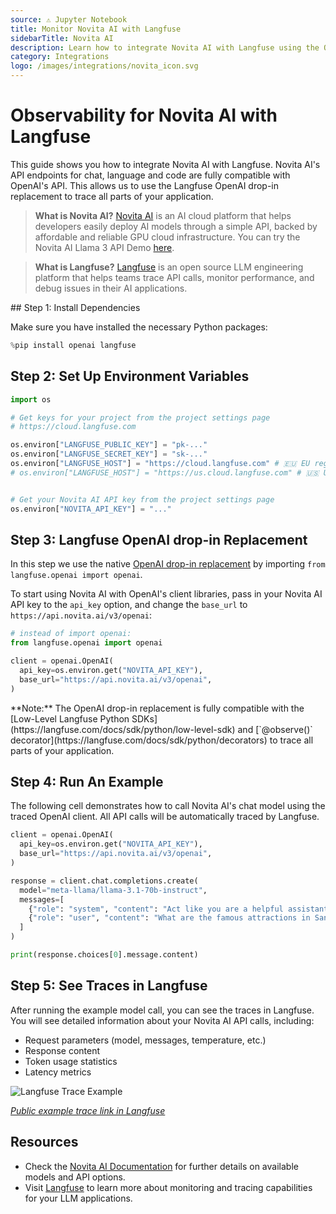 ```yaml
---
source: ⚠️ Jupyter Notebook
title: Monitor Novita AI with Langfuse
sidebarTitle: Novita AI
description: Learn how to integrate Novita AI with Langfuse using the OpenAI drop-in replacement.
category: Integrations
logo: /images/integrations/novita_icon.svg
---
```


# Observability for Novita AI with Langfuse

This guide shows you how to integrate Novita AI with Langfuse. Novita AI's API endpoints for chat, language and code are fully compatible with OpenAI's API. This allows us to use the Langfuse OpenAI drop-in replacement to trace all parts of your application.

> **What is Novita AI?** [Novita AI](https://novita.ai/) is an AI cloud platform that helps developers easily deploy AI models through a simple API, backed by affordable and reliable GPU cloud infrastructure. You can try the Novita AI Llama 3 API Demo [here](https://novita.ai/model-api/product/llm-api/playground/meta-llama-llama-3.1-70b-instruct).

> **What is Langfuse?** [Langfuse](https://langfuse.com) is an open source LLM engineering platform that helps teams trace API calls, monitor performance, and debug issues in their AI applications.

<Steps>
## Step 1: Install Dependencies

Make sure you have installed the necessary Python packages:

```python
%pip install openai langfuse
```

## Step 2: Set Up Environment Variables

```python
import os

# Get keys for your project from the project settings page
# https://cloud.langfuse.com

os.environ["LANGFUSE_PUBLIC_KEY"] = "pk-..."
os.environ["LANGFUSE_SECRET_KEY"] = "sk-..."
os.environ["LANGFUSE_HOST"] = "https://cloud.langfuse.com" # 🇪🇺 EU region
# os.environ["LANGFUSE_HOST"] = "https://us.cloud.langfuse.com" # 🇺🇸 US region


# Get your Novita AI API key from the project settings page
os.environ["NOVITA_API_KEY"] = "..."
```

## Step 3: Langfuse OpenAI drop-in Replacement

In this step we use the native [OpenAI drop-in replacement](https://langfuse.com/docs/integrations/openai/python/get-started) by importing `from langfuse.openai import openai`.

To start using Novita AI with OpenAI's client libraries, pass in your Novita AI API key to the `api_key` option, and change the `base_url` to `https://api.novita.ai/v3/openai`:

```python
# instead of import openai:
from langfuse.openai import openai

client = openai.OpenAI(
  api_key=os.environ.get("NOVITA_API_KEY"),
  base_url="https://api.novita.ai/v3/openai",
)
```

<Callout type="info" emoji="ℹ️">
  **Note:** The OpenAI drop-in replacement is fully compatible with the
  [Low-Level Langfuse Python
  SDKs](https://langfuse.com/docs/sdk/python/low-level-sdk) and [`@observe()`
  decorator](https://langfuse.com/docs/sdk/python/decorators) to trace all parts
  of your application.
</Callout>

## Step 4: Run An Example

The following cell demonstrates how to call Novita AI's chat model using the traced OpenAI client. All API calls will be automatically traced by Langfuse.

```python
client = openai.OpenAI(
  api_key=os.environ.get("NOVITA_API_KEY"),
  base_url="https://api.novita.ai/v3/openai",
)

response = client.chat.completions.create(
  model="meta-llama/llama-3.1-70b-instruct",
  messages=[
    {"role": "system", "content": "Act like you are a helpful assistant."},
    {"role": "user", "content": "What are the famous attractions in San Francisco?"},
  ]
)

print(response.choices[0].message.content)
```

## Step 5: See Traces in Langfuse

After running the example model call, you can see the traces in Langfuse. You will see detailed information about your Novita AI API calls, including:

- Request parameters (model, messages, temperature, etc.)
- Response content
- Token usage statistics
- Latency metrics

![Langfuse Trace Example](https://langfuse.com/images/cookbook/integration-novitaai/novitaai-example-trace.png)

_[Public example trace link in Langfuse](https://cloud.langfuse.com/project/cm7ua5l6e05wlad07qr6ce2wn/traces/039cc8b2-dba0-479f-9cd6-63672bc08c71?timestamp=2025-03-06T02%3A15%3A15.184Z)_

</Steps>


<LearnMore />

## Resources

- Check the [Novita AI Documentation](https://novita.ai/docs/guides/introduction) for further details on available models and API options.
- Visit [Langfuse](https://langfuse.com) to learn more about monitoring and tracing capabilities for your LLM applications.
